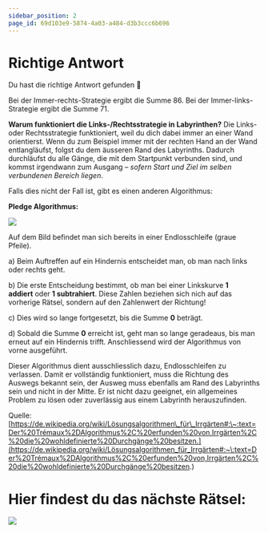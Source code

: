 ```yaml
---
sidebar_position: 2
page_id: 69d103e9-5874-4a03-a484-d3b3ccc6b696
---
```


# Richtige Antwort

Du hast die richtige Antwort gefunden 🥳

Bei der Immer-rechts-Strategie ergibt die Summe 86.
Bei der Immer-links-Strategie ergibt die Summe 71.

**Warum funktioniert die Links-/Rechtsstrategie in Labyrinthen?**
Die Links- oder Rechtsstrategie funktioniert, weil du dich dabei immer an einer Wand orientierst. Wenn du zum Beispiel immer mit der rechten Hand an der Wand entlangläufst, folgst du dem äusseren Rand des Labyrinths. Dadurch durchläufst du alle Gänge, die mit dem Startpunkt verbunden sind, und kommst irgendwann zum Ausgang – *sofern Start und Ziel im selben verbundenen Bereich liegen*.

Falls dies nicht der Fall ist, gibt es einen anderen Algorithmus:&#x20;

**Pledge Algorithmus:**



![](./images/IMG_0272.png)

Auf dem Bild befindet man sich bereits in einer Endlosschleife (graue Pfeile).

a) Beim Auftreffen auf ein Hindernis entscheidet man, ob man nach links oder rechts geht.

b) Die erste Entscheidung bestimmt, ob man bei einer Linkskurve **1 addiert** oder **1 subtrahiert**. Diese Zahlen beziehen sich nich auf das vorherige Rätsel, sondern auf den Zahlenwert der Richtung!

c) Dies wird so lange fortgesetzt, bis die Summe **0** beträgt.

d) Sobald die Summe **0** erreicht ist, geht man so lange geradeaus, bis man erneut auf ein Hindernis trifft. Anschliessend wird der Algorithmus von vorne ausgeführt.

Dieser Algorithmus dient ausschliesslich dazu, Endlosschleifen zu verlassen. Damit er vollständig funktioniert, muss die Richtung des Auswegs bekannt sein, der Ausweg muss ebenfalls am Rand des Labyrinths sein und nicht in der Mitte. Er ist nicht dazu geeignet, ein allgemeines Problem zu lösen oder zuverlässig aus einem Labyrinth herauszufinden.

Quelle: [https://de.wikipedia.org/wiki/Lösungsalgorithmen\_für\_Irrgärten#:\~:text=Der%20Trémaux%2DAlgorithmus%2C%20erfunden%20von,Irrgärten%2C%20die%20wohldefinierte%20Durchgänge%20besitzen.](https://de.wikipedia.org/wiki/Lösungsalgorithmen_für_Irrgärten#:~\:text=Der%20Trémaux%2DAlgorithmus%2C%20erfunden%20von,Irrgärten%2C%20die%20wohldefinierte%20Durchgänge%20besitzen.)

# **Hier findest du das nächste Rätsel:**

![](./images/IMG_0267.jpeg)